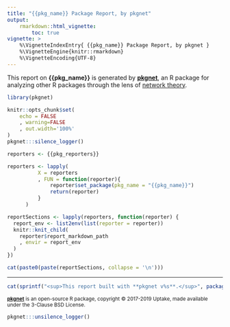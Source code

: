 ```yaml
---
title: "{{pkg_name}} Package Report, by pkgnet"
output: 
    rmarkdown::html_vignette:
        toc: true
vignette: >
    %\VignetteIndexEntry{ {{pkg_name}} Package Report, by pkgnet }
    %\VignetteEngine{knitr::rmarkdown}
    %\VignetteEncoding{UTF-8}
---
```


This report on **{{pkg_name}}** is generated by [**pkgnet**](https://uptakeopensource.github.io/pkgnet/), an R package for analyzing other R packages through the lens of [network theory](https://en.wikipedia.org/wiki/Network_theory). 

```r
library(pkgnet)

knitr::opts_chunk$set(
    echo = FALSE
    , warning=FALSE
    , out.width='100%'
)
pkgnet:::silence_logger()

reporters <- {{pkg_reporters}}

reporters <- lapply(
          X = reporters
          , FUN = function(reporter){
              reporter$set_package(pkg_name = "{{pkg_name}}")
              return(reporter)
          }
      )

```

```r
reportSections <- lapply(reporters, function(reporter) {
  report_env <- list2env(list(reporter = reporter))
  knitr::knit_child(
    reporter$report_markdown_path
    , envir = report_env
  )
})

```

```r
cat(paste0(paste(reportSections, collapse = '\n')))
```

---

```r
cat(sprintf("<sup>This report built with **pkgnet v%s**.</sup>", packageVersion('pkgnet')))
```

<sup>[**pkgnet**](https://uptakeopensource.github.io/pkgnet/) is an open-source R package, copyright &copy; 2017-2019 Uptake, made available under the 3-Clause BSD License.</sup>

```r
pkgnet:::unsilence_logger()
```
